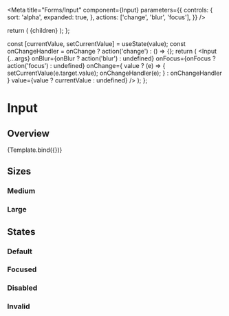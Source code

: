 


<Meta
  title="Forms/Input"
  component={Input}
  parameters={{
    controls: {
      sort: 'alpha',
      expanded: true,
    },
    actions: ['change', 'blur', 'focus'],
  }}
/>

  return (
    <Box w="100%" maxW="250px">
      {children}
    </Box>
  );
};

  const [currentValue, setCurrentValue] = useState(value);
  const onChangeHandler = onChange ? action('change') : () => {};
  return (
    <Container>
      <Input
        {...args}
        onBlur={onBlur ? action('blur') : undefined}
        onFocus={onFocus ? action('focus') : undefined}
        onChange={
          value
            ? (e) => {
                setCurrentValue(e.target.value);
                onChangeHandler(e);
              }
            : onChangeHandler
        }
        value={value ? currentValue : undefined}
      />
    </Container>
  );
};

# Input

## Overview

<Canvas>
  <Story
    name="Overview"
    args={{
      placeholder: 'Placeholder',
      isDisabled: false,
      isInvalid: false,
      size: 'lg',
      onChange: true,
      onFocus: false,
      onBlur: false,
      autoFocus: false,
    }}
    argTypes={{
      value: {
        defaultValue: '',
        control: { type: 'text', placeholder: 'xxxxxx' },
        type: { name: 'string', required: false },
        description: 'use value prop when you want controlled input',
      },
      size: {
        options: ['md', 'lg'],
        control: 'select',
      },
    }}
  >
    {Template.bind({})}
  </Story>
</Canvas>

<ArgsTable story="Overview" />

## Sizes

### Medium

<Canvas>
  <Story id="forms-input-sizes--medium" />
</Canvas>

### Large

<Canvas>
  <Story id="forms-input-sizes--large" />
</Canvas>

## States

### Default

<Canvas>
  <Story id="forms-input-states--default-story" />
</Canvas>

### Focused

<Canvas>
  <Story id="forms-input-states--focused" />
</Canvas>

### Disabled

<Canvas>
  <Story id="forms-input-states--disabled" />
</Canvas>

### Invalid

<Canvas>
  <Story id="forms-input-states--invalid" />
</Canvas>
